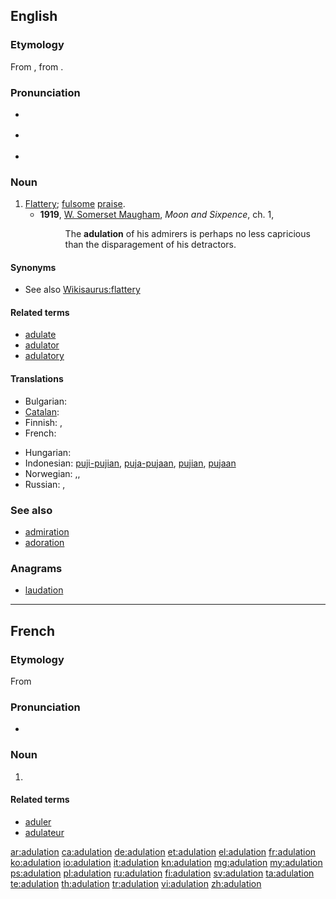 ==English==

===Etymology===
From {{etyl|fr}} {{term|adulation|lang=fr}}, from {{etyl|la}} {{term|adulatio|adulātio|flattery}}.

===Pronunciation===
* {{a|UK}} {{IPA|/ˈædˌjʊu.leɪ.ʃən/}} {{X-SAMPA|/"{d%ju:.leI.S@n/}}
* {{a|US}} {{IPA|/ˈædʒ.ə.leɪ.ʃən/}}
* {{rhymes|eɪʃən}}

===Noun===
{{en-noun}}

# [[flattery|Flattery]]; [[fulsome]] [[praise]].
#* '''1919''', [[w:William Somerset Maugham|W. Somerset Maugham]], ''Moon and Sixpence'', ch. 1,
#*: The '''adulation''' of his admirers is perhaps no less capricious than the disparagement of his detractors.

====Synonyms====
* See also [[Wikisaurus:flattery]]

====Related terms====
* [[adulate]]
* [[adulator]]
* [[adulatory]]

====Translations====
{{trans-top|Flattery; fulsome praise}}
* Bulgarian: {{t+|bg|ласкателство}}
* [[Catalan]]: {{t-|ca|adulació|f}}
* Finnish: {{t-|fi|mielistely}},  {{t-|fi|imartelu}}
* French: {{t+|fr|adulation|f}}
{{trans-mid}}
* Hungarian: {{t+|hu|hízelgés}}
* Indonesian: [[puji|puji-pujian]], [[puja|puja-pujaan]], [[puji|pujian]], [[puja|pujaan]]
* Norwegian: {{t+|no|grov}} {{t-|no|smiger}},, {{t-|no|smisking|c}}
* Russian: {{t+|ru|лесть|f}}, {{t+|ru|подхалимство|n}}
{{trans-bottom}}

===See also===
* [[admiration]]
* [[adoration]]

===Anagrams===
* [[laudation#English|laudation]]

----

==French==

===Etymology===
From {{etyl|la|fr}}

===Pronunciation===
* {{IPA|/a.dy.la.sjɔ̃/|lang=fr}}

===Noun===
{{fr-noun|f}}

# {{l|en|adulation}}

====Related terms====
* [[aduler]]
* [[adulateur]]

[[ar:adulation]]
[[ca:adulation]]
[[de:adulation]]
[[et:adulation]]
[[el:adulation]]
[[fr:adulation]]
[[ko:adulation]]
[[io:adulation]]
[[it:adulation]]
[[kn:adulation]]
[[mg:adulation]]
[[my:adulation]]
[[ps:adulation]]
[[pl:adulation]]
[[ru:adulation]]
[[fi:adulation]]
[[sv:adulation]]
[[ta:adulation]]
[[te:adulation]]
[[th:adulation]]
[[tr:adulation]]
[[vi:adulation]]
[[zh:adulation]]